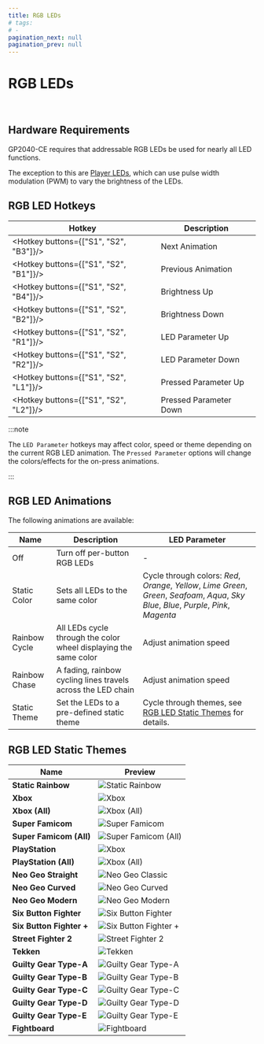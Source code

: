 ```yaml
---
title: RGB LEDs
# tags:
# - 
pagination_next: null
pagination_prev: null
---
```



# RGB LEDs

<InputLabelSelector />
<br />

## Hardware Requirements

GP2040-CE requires that addressable RGB LEDs be used for nearly all LED functions.

The exception to this are [Player LEDs](./add-ons/player-number.md), which can use pulse width modulation (PWM) to vary the brightness of the LEDs.

## RGB LED Hotkeys

| Hotkey | Description |
| - | - |
|  <Hotkey buttons={["S1", "S2", "B3"]}/>  | Next Animation |
|  <Hotkey buttons={["S1", "S2", "B1"]}/>  | Previous Animation |
|  <Hotkey buttons={["S1", "S2", "B4"]}/>  | Brightness Up |
|  <Hotkey buttons={["S1", "S2", "B2"]}/>  | Brightness Down |
|  <Hotkey buttons={["S1", "S2", "R1"]}/>  | LED Parameter Up |
|  <Hotkey buttons={["S1", "S2", "R2"]}/>  | LED Parameter Down |
|  <Hotkey buttons={["S1", "S2", "L1"]}/>  | Pressed Parameter Up |
|  <Hotkey buttons={["S1", "S2", "L2"]}/>  | Pressed Parameter Down |

:::note

The `LED Parameter` hotkeys may affect color, speed or theme depending on the current RGB LED animation. The `Pressed Parameter` options will change the colors/effects for the on-press animations.

:::

## RGB LED Animations

The following animations are available:

| Name | Description | LED Parameter |
| - | - | - |
| Off | Turn off per-button RGB LEDs | - |
| Static Color | Sets all LEDs to the same color | Cycle through colors: *Red*, *Orange*, *Yellow*, *Lime Green*, *Green*, *Seafoam*, *Aqua*, *Sky Blue*, *Blue*, *Purple*, *Pink*, *Magenta* |
| Rainbow Cycle | All LEDs cycle through the color wheel displaying the same color | Adjust animation speed |
| Rainbow Chase | A fading, rainbow cycling lines travels across the LED chain | Adjust animation speed |
| Static Theme | Set the LEDs to a pre-defined static theme | Cycle through themes, see [RGB LED Static Themes](#rgb-led-static-themes) for details. |

## RGB LED Static Themes

| Name | Preview |
| - | - |
| **Static Rainbow** | ![Static Rainbow](./assets/images/led-themes/static-rainbow.png) |
| **Xbox** | ![Xbox](./assets/images/led-themes/xbox.png) |
| **Xbox (All)** | ![Xbox (All)](./assets/images/led-themes/xbox-all.png) |
| **Super Famicom** | ![Super Famicom](./assets/images/led-themes/super-famicom.png) |
| **Super Famicom (All)** | ![Super Famicom (All)](./assets/images/led-themes/super-famicom-all.png) |
| **PlayStation** | ![Xbox](./assets/images/led-themes/playstation.png) |
| **PlayStation (All)** | ![Xbox (All)](./assets/images/led-themes/playstation-all.png) |
| **Neo Geo Straight** | ![Neo Geo Classic](./assets/images/led-themes/neogeo-straight.png) |
| **Neo Geo Curved** | ![Neo Geo Curved](./assets/images/led-themes/neogeo-curved.png) |
| **Neo Geo Modern** | ![Neo Geo Modern](./assets/images/led-themes/neogeo-modern.png) |
| **Six Button Fighter** | ![Six Button Fighter](./assets/images/led-themes/six-button-fighter.png) |
| **Six Button Fighter +** | ![Six Button Fighter +](./assets/images/led-themes/six-button-fighter-plus.png) |
| **Street Fighter 2** | ![Street Fighter 2](./assets/images/led-themes/street-fighter-2.png) |
| **Tekken** | ![Tekken](./assets/images/led-themes/tekken.png) |
| **Guilty Gear Type-A** | ![Guilty Gear Type-A](./assets/images/led-themes/guilty-gear-type-a.png) |
| **Guilty Gear Type-B** | ![Guilty Gear Type-B](./assets/images/led-themes/guilty-gear-type-b.png) |
| **Guilty Gear Type-C** | ![Guilty Gear Type-C](./assets/images/led-themes/guilty-gear-type-c.png) |
| **Guilty Gear Type-D** | ![Guilty Gear Type-D](./assets/images/led-themes/guilty-gear-type-d.png) |
| **Guilty Gear Type-E** | ![Guilty Gear Type-E](./assets/images/led-themes/guilty-gear-type-e.png) |
| **Fightboard** | ![Fightboard](./assets/images/led-themes/fightboard.png) |
